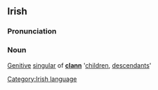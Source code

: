 ==Irish==
===Pronunciation===
{{IPA|[klan&#690;&#601;]}}

===Noun===
[[Genitive]] [[singular]] of '''[[clann]]''' '[[children]], [[descendant]]s'

[[Category:Irish language]]